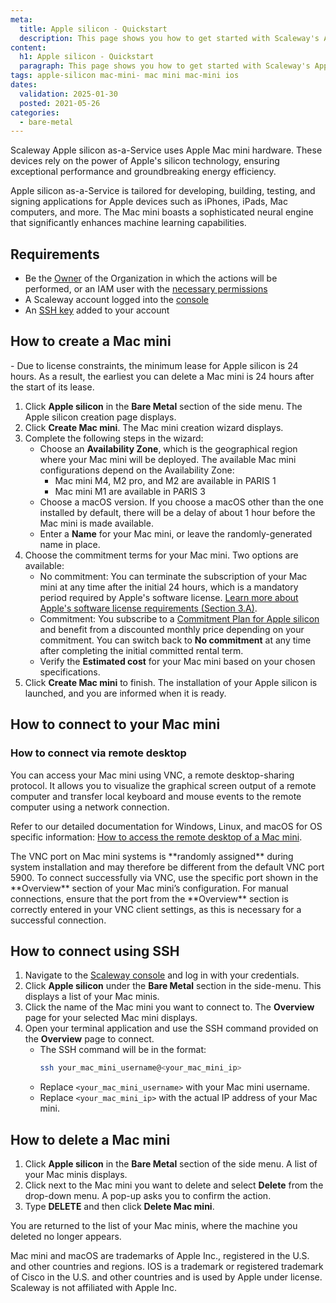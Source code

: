 ```yaml
---
meta:
  title: Apple silicon - Quickstart
  description: This page shows you how to get started with Scaleway's Apple silicon.
content:
  h1: Apple silicon - Quickstart
  paragraph: This page shows you how to get started with Scaleway's Apple silicon.
tags: apple-silicon mac-mini- mac mini mac-mini ios
dates:
  validation: 2025-01-30
  posted: 2021-05-26
categories:
  - bare-metal
---
```


Scaleway Apple silicon as-a-Service uses Apple Mac mini hardware. These devices rely on the power of Apple's silicon technology, ensuring exceptional performance and groundbreaking energy efficiency.

Apple silicon as-a-Service is tailored for developing, building, testing, and signing applications for Apple devices such as iPhones, iPads, Mac computers, and more. The Mac mini boasts a sophisticated neural engine that significantly enhances machine learning capabilities.

## Requirements

- Be the [Owner](/iam/concepts/#owner) of the Organization in which the actions will be performed, or an IAM user with the [necessary permissions](/iam/concepts/#permission)
- A Scaleway account logged into the [console](https://console.scaleway.com)
- An [SSH key](/organizations-and-projects/how-to/create-ssh-key/) added to your account

## How to create a Mac mini

<Message type="important">
  - Due to license constraints, the minimum lease for Apple silicon is 24 hours. As a result, the earliest you can delete a Mac mini is 24 hours after the start of its lease.
</Message>

1. Click **Apple silicon** in the **Bare Metal** section of the side menu. The Apple silicon creation page displays.
2. Click **Create Mac mini**. The Mac mini creation wizard displays.
3. Complete the following steps in the wizard:
    - Choose an **Availability Zone**, which is the geographical region where your Mac mini will be deployed. The available Mac mini configurations depend on the Availability Zone:
      - Mac mini M4, M2 pro, and M2 are available in PARIS 1
      - Mac mini M1 are available in PARIS 3
    - Choose a macOS version. 
        <Message type="note">
          If you choose a macOS other than the one installed by default, there will be a delay of about 1 hour before the Mac mini is made available.
        </Message>
    - Enter a **Name** for your Mac mini, or leave the randomly-generated name in place.
4. Choose the commitment terms for your Mac mini. Two options are available:
    - No commitment: You can terminate the subscription of your Mac mini at any time after the initial 24 hours, which is a mandatory period required by Apple's software license. [Learn more about Apple's software license requirements (Section 3.A)](https://www.apple.com/legal/sla/docs/macOSSequoia.pdf).
    - Commitment: You subscribe to a [Commitment Plan for Apple silicon](/apple-silicon/concepts/#commitment-plan) and benefit from a discounted monthly price depending on your commitment. You can switch back to **No commitment** at any time after completing the initial committed rental term.
    - Verify the **Estimated cost** for your Mac mini based on your chosen specifications.
5. Click **Create Mac mini** to finish. The installation of your Apple silicon is launched, and you are informed when it is ready.

## How to connect to your Mac mini

### How to connect via remote desktop

You can access your Mac mini using VNC, a remote desktop-sharing protocol. It allows you to visualize the graphical screen output of a remote computer and transfer local keyboard and mouse events to the remote computer using a network connection.

Refer to our detailed documentation for Windows, Linux, and macOS for OS specific information: [How to access the remote desktop of a Mac mini](/apple-silicon/how-to/access-remote-desktop-mac-mini/).

<Message type="important">
  The VNC port on Mac mini systems is **randomly assigned** during system installation and may therefore be different from the default VNC port 5900. To connect successfully via VNC, use the specific port shown in the **Overview** section of your Mac mini’s configuration.
  For manual connections, ensure that the port from the **Overview** section is correctly entered in your VNC client settings, as this is necessary for a successful connection.
</Message>

## How to connect using SSH

1. Navigate to the [Scaleway console](https://console.scaleway.com) and log in with your credentials.
2. Click **Apple silicon** under the **Bare Metal** section in the side-menu. This displays a list of your Mac minis.
3. Click the name of the Mac mini you want to connect to. The **Overview** page for your selected Mac mini displays.
4. Open your terminal application and use the SSH command provided on the **Overview** page to connect.
   - The SSH command will be in the format:
     ```sh
     ssh your_mac_mini_username@<your_mac_mini_ip>
     ```
   - Replace `<your_mac_mini_username>` with your Mac mini username.
   - Replace `<your_mac_mini_ip>` with the actual IP address of your Mac mini.


## How to delete a Mac mini

1. Click **Apple silicon** in the **Bare Metal** section of the side menu. A list of your Mac minis displays.
2. Click <Icon name="more" /> next to the Mac mini you want to delete and select **Delete** from the drop-down menu. A pop-up asks you to confirm the action.
3. Type **DELETE** and then click **Delete Mac mini**.

You are returned to the list of your Mac minis, where the machine you deleted no longer appears.

<Message type="note">
  Mac mini and macOS are trademarks of Apple Inc., registered in the U.S. and other countries and regions. IOS is a trademark or registered trademark of Cisco in the U.S. and other countries and is used by Apple under license. Scaleway is not affiliated with Apple Inc.
</Message>